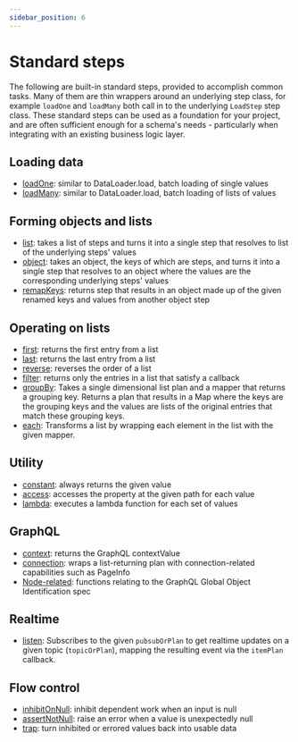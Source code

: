 ```yaml
---
sidebar_position: 6
---
```


# Standard steps

The following are built-in standard steps, provided to accomplish common tasks.
Many of them are thin wrappers around an underlying step class, for example
`loadOne` and `loadMany` both call in to the underlying `LoadStep` step class. These
standard steps can be used as a foundation for your project, and are often
sufficient enough for a schema's needs - particularly when integrating with an existing
business logic layer.

## Loading data

- [loadOne][]: similar to DataLoader.load, batch loading of single values
- [loadMany][]: similar to DataLoader.load, batch loading of lists of values

## Forming objects and lists

- [list][]: takes a list of steps and turns it into a single step that resolves
  to list of the underlying steps' values
- [object][]: takes an object, the keys of which are steps, and turns it into a
  single step that resolves to an object where the values are the corresponding
  underlying steps' values
- [remapKeys][]: returns step that results in an object made up of the given renamed
  keys and values from another object step

## Operating on lists

- [first][]: returns the first entry from a list
- [last][]: returns the last entry from a list
- [reverse][]: reverses the order of a list
- [filter][]: returns only the entries in a list that satisfy a callback
- [groupBy][]: Takes a single dimensional list plan and a mapper that returns a
  grouping key. Returns a plan that results in a Map where the keys are the
  grouping keys and the values are lists of the original entries that match
  these grouping keys.
- [each][]: Transforms a list by wrapping each element in the list with the
  given mapper.

## Utility

- [constant][]: always returns the given value
- [access][]: accesses the property at the given path for each value
- [lambda][]: executes a lambda function for each set of values

<!-- TODO: not a step! -->
<!-- - [setter][]: a ModifierStep for setting given values onto a parent step -->

## GraphQL

- [context][]: returns the GraphQL contextValue
- [connection][]: wraps a list-returning plan with connection-related
  capabilities such as PageInfo
- [Node-related][node]: functions relating to the GraphQL Global Object Identification spec

## Realtime

- [listen][]: Subscribes to the given `pubsubOrPlan` to get realtime updates on
  a given topic (`topicOrPlan`), mapping the resulting event via the `itemPlan`
  callback.

## Flow control

- [inhibitOnNull][]: inhibit dependent work when an input is null
- [assertNotNull][]: raise an error when a value is unexpectedly null
- [trap][]: turn inhibited or errored values back into usable data

[access]: ./access
[connection]: ./connection
[constant]: ./constant
[context]: ./context
[each]: ./each
[error]: ./error
[filter]: ./filter
[first]: ./first
[groupby]: ./groupBy
[lambda]: ./lambda
[last]: ./last
[list]: ./list
[listen]: ./listen
[inhibitOnNull]: ./inhibitOnNull
[assertNotNull]: ./assertNotNull
[trap]: ./trap
[loadmany]: ./loadMany
[loadone]: ./loadOne
[remapKeys]: ./remapKeys
[node]: ./node
[object]: ./object
[reverse]: ./reverse
[setter]: ./setter

